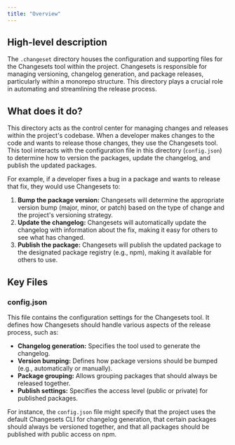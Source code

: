 ```yaml
---
title: "Overview"
---
```


## High-level description
The `.changeset` directory houses the configuration and supporting files for the Changesets tool within the project. Changesets is responsible for managing versioning, changelog generation, and package releases, particularly within a monorepo structure. This directory plays a crucial role in automating and streamlining the release process.

## What does it do?
This directory acts as the control center for managing changes and releases within the project's codebase. When a developer makes changes to the code and wants to release those changes, they use the Changesets tool. This tool interacts with the configuration file in this directory (`config.json`) to determine how to version the packages, update the changelog, and publish the updated packages. 

For example, if a developer fixes a bug in a package and wants to release that fix, they would use Changesets to:

1.  **Bump the package version:** Changesets will determine the appropriate version bump (major, minor, or patch) based on the type of change and the project's versioning strategy.
2.  **Update the changelog:** Changesets will automatically update the changelog with information about the fix, making it easy for others to see what has changed.
3.  **Publish the package:** Changesets will publish the updated package to the designated package registry (e.g., npm), making it available for others to use.

## Key Files
### config.json
This file contains the configuration settings for the Changesets tool. It defines how Changesets should handle various aspects of the release process, such as:

*   **Changelog generation:** Specifies the tool used to generate the changelog.
*   **Version bumping:** Defines how package versions should be bumped (e.g., automatically or manually).
*   **Package grouping:** Allows grouping packages that should always be released together.
*   **Publish settings:** Specifies the access level (public or private) for published packages.

For instance, the `config.json` file might specify that the project uses the default Changesets CLI for changelog generation, that certain packages should always be versioned together, and that all packages should be published with public access on npm.

